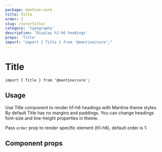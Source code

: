 ```yaml
---
package: mantine-core
title: Title
order: 1
slug: /core/title/
category: 'typography'
description: 'Display h1-h6 headings'
props: 'Title'
import: "import { Title } from '@mantine/core';"
---
```



# Title

<PageHeader
  source="mantine-core/src/Title/Title.tsx"
  docs="core/Title.mdx"
  package="@mantine/core"
/>

```tsx
import { Title } from '@mantine/core';
```

## Usage

Use Title component to render h1-h6 headings with Mantine theme styles.
By default Title has no margins and paddings.
You can change headings font-size and line-height properties in <GatsbyLink to="/pages/theming/">theme</GatsbyLink>.

Pass `order` prop to render specific element (h1-h6), default order is 1:

<TitleBaseDemo />

## Component props

<PropsTable component="Title" />
